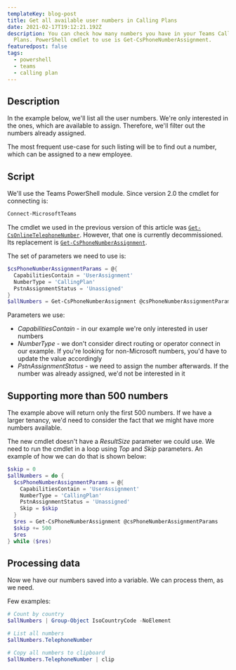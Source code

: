 ```yaml
---
templateKey: blog-post
title: Get all available user numbers in Calling Plans
date: 2021-02-17T19:12:21.192Z
description: You can check how many numbers you have in your Teams Calling
  Plans. PowerShell cmdlet to use is Get-CsPhoneNumberAssignment.
featuredpost: false
tags:
  - powershell
  - teams
  - calling plan
---
```

## Description

In the example below, we'll list all the user numbers. We're only interested in the ones, which are available to assign. Therefore, we'll filter out the numbers already assigned.

The most frequent use-case for such listing will be to find out a number, which can be assigned to a new employee. 

## Script

We'll use the Teams PowerShell module. Since version 2.0 the cmdlet for connecting is:

```powershell
Connect-MicrosoftTeams
```

The cmdlet we used in the previous version of this article was [`Get-CsOnlineTelephoneNumber`](https://docs.microsoft.com/en-us/powershell/module/skype/get-csonlinetelephonenumber?view=skype-ps). However, that one is currently decommissioned. Its replacement is [`Get-CsPhoneNumberAssignment`](https://docs.microsoft.com/en-us/powershell/module/teams/get-csphonenumberassignment?view=teams-ps).

The set of parameters we need to use is:

```powershell
$csPhoneNumberAssignmentParams = @{
  CapabilitiesContain = 'UserAssignment'
  NumberType = 'CallingPlan'
  PstnAssignmentStatus = 'Unassigned'
}
$allNumbers = Get-CsPhoneNumberAssignment @csPhoneNumberAssignmentParams
```

Parameters we use:

* *CapabilitiesContain* - in our example we're only interested in user numbers
* *NumberType* - we don't consider direct routing or operator connect in our example. If you're looking for non-Microsoft numbers, you'd have to update the value accordingly
* *PstnAssignmentStatus* - we need to assign the number afterwards. If the number was already assigned, we'd not be interested in it

## Supporting more than 500 numbers

The example above will return only the first 500 numbers. If we have a larger tenancy, we'd need to consider the fact that we might have more numbers available.

The new cmdlet doesn't have a *ResultSize* parameter we could use. We need to run the cmdlet in a loop using *Top* and *Skip* parameters. An example of how we can do that is shown below:

```powershell
$skip = 0
$allNumbers = do {
  $csPhoneNumberAssignmentParams = @{
    CapabilitiesContain = 'UserAssignment'
    NumberType = 'CallingPlan'
    PstnAssignmentStatus = 'Unassigned'
    Skip = $skip
  }
  $res = Get-CsPhoneNumberAssignment @csPhoneNumberAssignmentParams
  $skip += 500
  $res
} while ($res)
```

## Processing data

Now we have our numbers saved into a variable. We can process them, as we need. 

Few examples:

```powershell
# Count by country
$allNumbers | Group-Object IsoCountryCode -NoElement

# List all numbers
$allNumbers.TelephoneNumber

# Copy all numbers to clipboard
$allNumbers.TelephoneNumber | clip
```